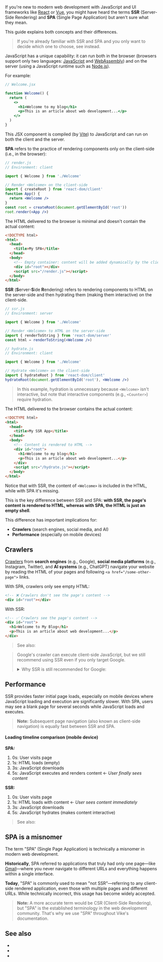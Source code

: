 
If you're new to modern web development with JavaScript and UI frameworks like [React](https://react.dev) or [Vue](https://vuejs.org), you might have heard the terms **SSR** (Server-Side Rendering) and **SPA** (Single Page Application) but aren't sure what they mean.

This guide explains both concepts and their differences.

> If you're already familiar with SSR and SPA and you only want to decide which one to choose, see <Link href="/SSR-vs-SPA" /> instead.

JavaScript has a unique capability: it can run both in the browser (browsers support only two languages: [JavaScript](https://en.wikipedia.org/wiki/JavaScript) and [WebAssembly](https://webassembly.org)) and on the server (using a JavaScript runtime such as [Node.js](https://nodejs.org)).

For example:

```jsx
// Welcome.jsx

function Welcome() {
  return (
    <>
      <h1>Welcome to my blog</h1>
      <p>This is an article about web development...</p>
    </>
  )
}
```

This JSX component is compiled (by [Vite](https://vite.dev)) to JavaScript and can run on both the client and the server.

**SPA** refers to the practice of rendering components only on the client-side (i.e., in the browser):

```jsx
// render.js
// Environment: client

import { Welcome } from './Welcome'

// Render <Welcome> on the client-side
import { createRoot } from 'react-dom/client'
function App() {
  return <Welcome />
}
const root = createRoot(document.getElementById('root'))
root.render(<App />)
```

The HTML delivered to the browser is minimal and doesn't contain the actual content:

```html
<!DOCTYPE html>
<html>
  <head>
    <title>My SPA</title>
  </head>
  <body>
    <!-- Empty container: content will be added dynamically by the client-side JavaScript -->
    <div id="root"></div>
    <script src="/render.js"></script>
  </body>
</html>
```

**SSR** (**S**erver-**S**ide **R**endering) refers to rendering components to HTML on the server-side and then <Link href="/hydration">hydrating</Link> them (making them interactive) on the client-side.

```jsx
// ssr.js
// Environment: server

import { Welcome } from './Welcome'

// Render <Welcome> to HTML on the server-side
import { renderToString } from 'react-dom/server'
const html = renderToString(<Welcome />)
```

```jsx
// hydrate.js
// Environment: client

import { Welcome } from './Welcome'

// Hydrate <Welcome> on the client-side
import { hydrateRoot } from 'react-dom/client'
hydrateRoot(document.getElementById('root'), <Welcome />)
```

> In this example, hydration is unnecessary because `<Welcome>` isn't interactive, but note that interactive components (e.g., `<Counter>`) require hydration.

The HTML delivered to the browser contains the actual content:

```html
<!DOCTYPE html>
<html>
  <head>
    <title>My SSR App</title>
  </head>
  <body>
    <!-- Content is rendered to HTML -->
    <div id="root">
      <h1>Welcome to my blog</h1>
      <p>This is an article about web development...</p>
    </div>
    <script src="/hydrate.js"></script>
  </body>
</html>
```

Notice that with SSR, the content of `<Welcome>` is included in the HTML, while with SPA it's missing.

This is the key difference between SSR and SPA: **with SSR, the page's content is rendered to HTML, whereas with SPA, the HTML is just an empty shell**.

This difference has important implications for:
 - **Crawlers** (search engines, social media, and AI)
 - **Performance** (especially on mobile devices)


## Crawlers

[Crawlers](https://en.wikipedia.org/wiki/Web_crawler) from **search engines** (e.g., Google), **social media platforms** (e.g., Instagram, Twitter), and **AI systems** (e.g., ChatGPT) navigate your website by reading the HTML of your pages and following `<a href="/some-other-page">` links.

With SPA, crawlers only see empty HTML:

```html
<!-- ❌ Crawlers don't see the page's content -->
<div id="root"></div>
```

With SSR:

```html
<!-- ✅ Crawlers see the page's content -->
<div id="root">
  <h1>Welcome to My Blog</h1>
  <p>This is an article about web development...</p>
</div>
```

> See also: <Link href="/SSR-vs-SPA" />

> Google's crawler can execute client-side JavaScript, but we still recommend using SSR even if you only target Google.
>
> <details>
> <summary>Why SSR is still recommended for Google:</summary>
>
> Google's crawler is unique because it can execute client-side JavaScript. This means Google can index the content of SPA apps, but there are several limitations:
>
> - **Unreliable execution**: JavaScript execution may fail or time out.
> - **Delayed indexing**: Google processes JavaScript content in a second wave, which can delay indexing.
> - **Performance impact**: Heavy JavaScript can cause crawling issues.
> - **Future uncertainty**: Google may discontinue JavaScript execution as SSR has become ubiquitous (Google started JavaScript execution at a time when SSR wasn't as widespread as it is today).
>
> For these reasons, SSR remains the recommended approach even if you only target Google.
> </details>


## Performance

SSR provides faster initial page loads, especially on mobile devices where JavaScript loading and execution are significantly slower. With SPA, users may see a blank page for several seconds while JavaScript loads and executes.

> **Note:** Subsequent page navigation (also known as <Link href="/client-routing">client-side navigation</Link>) is equally fast between SSR and SPA.

#### Loading timeline comparison (mobile device)

**SPA:**
1. 0s: User visits page
2. 1s: HTML loads (empty)
3. 3s: JavaScript downloads
4. 5s: JavaScript executes and renders content ← *User finally sees content*

**SSR:**
1. 0s: User visits page
2. 1s: HTML loads with content ← *User sees content immediately*
3. 3s: JavaScript downloads
4. 5s: JavaScript hydrates (makes content interactive)

> See also: <Link href="/SSR-vs-SPA" />


## SPA is a misnomer

The term "SPA" (Single Page Application) is technically a misnomer in modern web development.

**Historically**, SPA referred to applications that truly had only one page—like [Gmail](https://thehistoryoftheweb.com/what-does-ajax-even-stand-for/)—where you never navigate to different URLs and everything happens within a single interface.

**Today**, "SPA" is commonly used to mean "not SSR"—referring to any client-side rendered application, even those with multiple pages and different URLs. While technically incorrect, this usage has become widely accepted.

> **Note:** A more accurate term would be CSR (Client-Side Rendering), but "SPA" is the established terminology in the web development community. That's why we use "SPA" throughout Vike's documentation.


## See also

- <Link href="/SSR-vs-SPA" />
- <Link href="/hydration" />
- <Link href="/ssr" />
